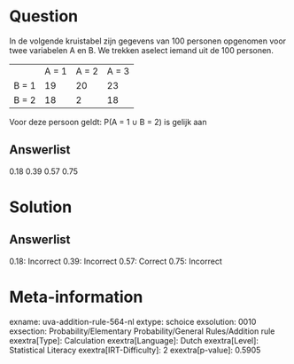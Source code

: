 Question
========

In de volgende kruistabel zijn gegevens van 100 personen opgenomen voor
twee variabelen A en B. We trekken aselect iemand uit de 100 personen.

  ------- ------- ------- -------
          A = 1   A = 2   A = 3
  B = 1   19      20      23
  B = 2   18      2       18
  ------- ------- ------- -------

Voor deze persoon geldt: P(A = 1 ∪ B = 2) is gelijk aan

Answerlist
----------

0.18
0.39
0.57
0.75

Solution
========

Answerlist
----------

0.18: Incorrect
0.39: Incorrect
0.57: Correct
0.75: Incorrect

Meta-information
================
exname: uva-addition-rule-564-nl
extype: schoice
exsolution: 0010
exsection: Probability/Elementary Probability/General Rules/Addition rule
exextra[Type]: Calculation
exextra[Language]: Dutch
exextra[Level]: Statistical Literacy
exextra[IRT-Difficulty]: 2
exextra[p-value]: 0.5905
